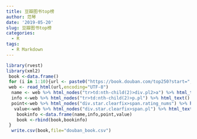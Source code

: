 ```yaml
---
title: 豆瓣图书top榜
author: 范琴
date: '2019-05-20'
slug: 豆瓣图书top榜
categories:
  - R
tags:
  - R Markdown
---
```

```r
library(rvest)
library(xml2)
 book <-data.frame()
 for (i in 1:10){url <- paste0("https://book.douban.com/top250?start=",(i-1)*25) #paste0()
 web <- read_html(url,encoding="UTF-8")
  name <- web %>% html_nodes("tr>td:nth-child(2)>div.pl2>a") %>% html_text()
  info <-web %>% html_nodes("tr>td:nth-child(2)>p.pl") %>% html_text()
  point<-web %>% html_nodes("div.star.clearfix>span.rating_nums") %>% html_text() %>% as.numeric()
   value<-web %>% html_nodes("div.star.clearfix>span.pl") %>% html_text() %>% as.character()
    bookinfo <-data.frame(name,info,point,value)
    book <-rbind(book,bookinfo)
 }
  write.csv(book,file="douban_book.csv") 
  
   
   
```

